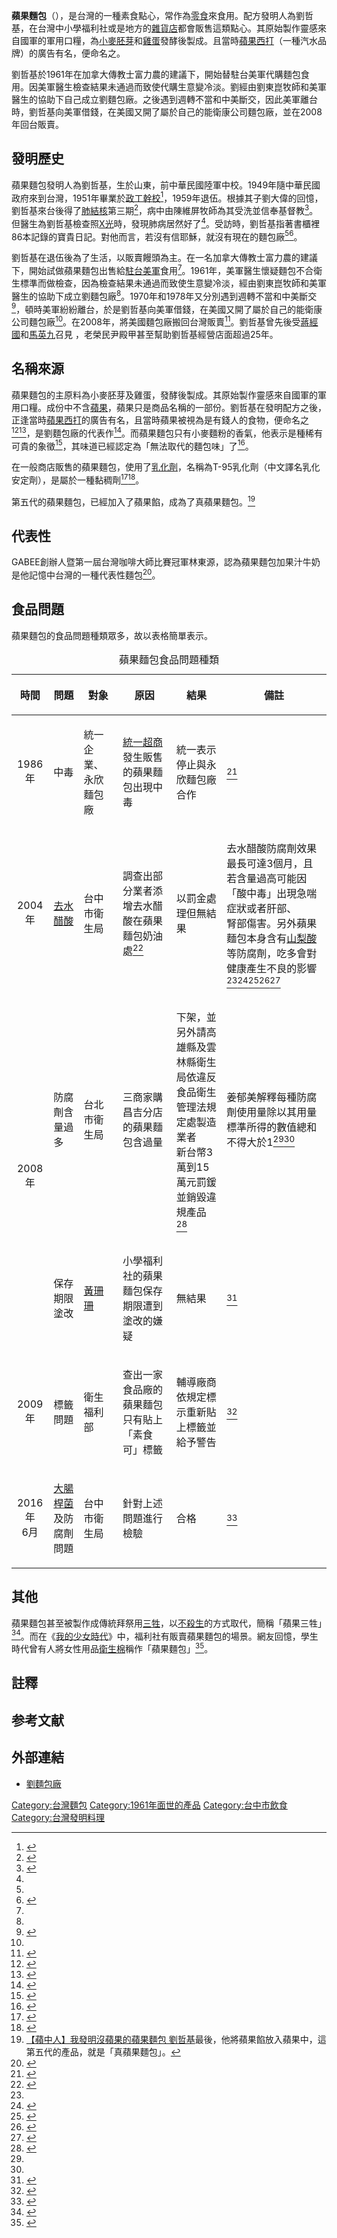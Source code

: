 {{expert}}
{{Infobox prepared food
| name             = 蘋果麵包
| image            =
| caption          = 雜貨店的蘋果麵包
| country          = {{ROC}}[[台中市|台中市]]
| creator          = 劉哲基
| main_ingredient  = [[麵粉|麵粉]]、[[砂糖|砂糖]]、奶素酥油、<br>精緻植物油、香料、[[抗氧化劑|抗氧化劑]]等<ref>{{cite news|title=蘋果麵包含食用防腐劑　吃多恐影響肝臟機能|publisher=[[NOWnews|NOWnews 今日新聞]]（東森新聞）|date=2009-03-12|url=http://www.nownews.com/n/2009/03/12/932636|archiveurl=https://web.archive.org/web/20160528144415/http://www.nownews.com/n/2009/03/12/932636|archivedate=2016-05-28|deadurl=yes|accessdate=2016-05-28}}</ref>
}}

'''蘋果麵包'''（{{lang-en|Apple Bread}}），是台灣的一種素食點心，常作為[[零食|零食]]來食用。配方發明人為劉哲基，在台灣中小學福利社或是地方的[[雜貨店|雜貨店]]都會販售這類點心。其原始製作靈感來自國軍的軍用口糧，為[[小麥|小麥]][[胚芽|胚芽]]和[[雞蛋|雞蛋]]發酵後製成。且當時[[蘋果西打_(台灣)|蘋果西打]]（一種汽水品牌）的廣告有名，便命名之。

劉哲基於1961年在加拿大傳教士富力農的建議下，開始替駐台美軍代購麵包食用。因美軍醫生檢查結果未通過而致使代購生意變冷淡。劉經由劉東崑牧師和美軍醫生的協助下自己成立劉麵包廠。之後遇到週轉不當和中美斷交，因此美軍離台時，劉哲基向美軍借錢，在美國又開了屬於自己的能衛康公司麵包廠，並在2008年回台販賣。

== 發明歷史 ==
蘋果麵包發明人為劉哲基，生於山東，前中華民國陸軍中校。1949年隨中華民國政府來到台灣，1951年畢業於[[國防大學政治作戰學院|政工幹校]]<ref>{{cite news|title=抗戰70週年紀念，老兵精神不死！「國寶級老兵」劉哲基話說當年勇|publisher=台中日報|date=2015-07-08|author=張益銘|url=http://www.tc-news.com.tw/news/219301|archiveurl=https://web.archive.org/web/20160606133816/http://www.tc-news.com.tw/news/219301|archivedate=2016-06-06|deadurl=yes|accessdate=2016-06-06}}</ref>，1959年退伍。根據其子劉大偉的回憶，劉哲基來台後得了[[肺結核|肺結核]]第三期<ref name="麵包與嗎哪">{{cite news|title=麵包與嗎哪─企業老將劉哲基的生命歷程|publisher=神國資源為基督協會|author=張陵兮、曾靜芬、丁懷慈、張麗春|url=http://www.shen-guo.org/bread-and-manna.html|archiveurl=https://web.archive.org/web/20160606132421/http://www.shen-guo.org/bread-and-manna.html|archivedate=2016-06-06|deadurl=yes|accessdate=2016-06-06}}</ref>，病中由陳維屏牧師為其受洗並信奉基督教<ref name="劉哲基受訪問心得">{{cite news|title=把麵包變嗎哪　劉麵包廠劉哲基|publisher=基督教今日報|date=2012-05-09|author=錢弘芸|url=http://www.cdn.org.tw/News.aspx?key=2283|archiveurl=https://web.archive.org/web/20160605051027/http://www.cdn.org.tw/News.aspx?key=2283|archivedate=2016-06-05|deadurl=yes|accessdate=2016-06-05}}</ref>。但醫生為劉哲基檢查照[[X射線|X光]]時，發現肺病居然好了<ref name="麵包與嗎哪"/>。受訪時，劉哲基指著書櫃裡86本記錄的寶貴日記。對他而言，若沒有信耶穌，就沒有現在的麵包廠<ref name="劉哲基受訪問心得"/><ref>{{Cite web|url=https://www.facebook.com/news.ebc/videos/2009986229036458/UzpfSTY5NDc5MDg5OToxMDE1NjA3NjYyMzgwNTkwMA/|title=【歲月時光機】蘋果麵包飄香半世紀 九旬麵包始祖：沒人會做！|accessdate=2018-04-01|author=林妘潔|date=2018-03-30|coauthors=吳迪叡|work=東森新聞FB粉絲團|publisher=東森新聞|language=zh-Hant}}</ref>。

劉哲基在退伍後為了生活，以販賣饅頭為主。在一名加拿大傳教士富力農的建議下，開始試做蘋果麵包出售給[[駐台美軍|駐台美軍]]食用<ref name="劉哲基受訪問心得"/>。1961年，美軍醫生懷疑麵包不合衛生標準而做檢查，因為檢查結果未通過而致使生意變冷淡，經由劉東崑牧師和美軍醫生的協助下成立劉麵包廠<ref name="麵包與嗎哪"/>。1970年和1978年又分別遇到週轉不當和中美斷交<ref name="劉哲基抗漲">{{cite news|title=帶頭抗漲！台中「劉麵包廠」不但凍漲還祭出優惠|publisher=ETtoday 新聞雲|date=2012-05-25|url=http://www.ettoday.net/news/20120525/49755.htm|archiveurl=https://web.archive.org/web/20160805210618/http://www.ettoday.net/news/20120525/49755.htm|archivedate=2016-08-05|deadurl=yes|accessdate=2016-06-05}}</ref>，頓時美軍紛紛離台，於是劉哲基向美軍借錢，在美國又開了屬於自己的能衛康公司麵包廠<ref name="麵包與嗎哪"/>。在2008年，將美國麵包廠搬回台灣販賣<ref>{{cite news|title=沿街叫賣 台中劉麵包回來了！|publisher=台灣大紀元|date=2015-06-25|author=鄧玫玲|url=http://www.epochtimes.com.tw/n131170/%E6%B2%BF%E8%A1%97%E5%8F%AB%E8%B3%A3-%E5%8F%B0%E4%B8%AD%E5%8A%89%E9%BA%B5%E5%8C%85%E5%9B%9E%E4%BE%86%E4%BA%86%EF%BC%81.html|archiveurl=https://web.archive.org/web/20160601080426/http://www.epochtimes.com.tw/n131170/%E6%B2%BF%E8%A1%97%E5%8F%AB%E8%B3%A3-%E5%8F%B0%E4%B8%AD%E5%8A%89%E9%BA%B5%E5%8C%85%E5%9B%9E%E4%BE%86%E4%BA%86%EF%BC%81.html|archivedate=2016-06-01|deadurl=yes|accessdate=2016-05-29}}</ref>。劉哲基曾先後受[[蔣經國|蔣經國]]和[[馬英九|馬英九]]召見<!--(依"87歲劉伯伯 麵包抗漲傳愛"的參考資料，蔣經國應該是在1973年召見劉哲基)-->，老榮民尹殿甲甚至幫助劉哲基經營店面超過25年。

== 名稱來源 ==
蘋果麵包的主原料為小麥胚芽及雞蛋，發酵後製成。其原始製作靈感來自國軍的軍用口糧。成份中不含[[蘋果|蘋果]]，蘋果只是商品名稱的一部份。劉哲基在發明配方之後，正逢當時[[蘋果西打_(台灣)|蘋果西打]]的廣告有名，且當時蘋果被視為是有錢人的食物，便命名之<ref name="蘋果日報2016-05-26">{{cite news|title=蘋果麵包為何叫蘋果麵包？答案你一定猜不到|publisher=[[蘋果日報|蘋果日報]]|date=2016-05-26|url=http://www.appledaily.com.tw/realtimenews/article/new/20160526/871178/|archiveurl=https://web.archive.org/web/20160702073057/http://www.appledaily.com.tw/realtimenews/article/new/20160526/871178|archivedate=2016-07-02|deadurl=yes|accessdate=2016-05-28}}</ref><ref>{{cite news|title=「蘋果麵包」為何沒蘋果？　91歲老兵告訴你真正原因|publisher=ETtoday 新聞雲|date=2016-05-26|url=http://www.ettoday.net/news/20160526/705330.htm|archiveurl=https://web.archive.org/web/20160701033956/http://www.ettoday.net/news/20160526/705330.htm|archivedate=2016-07-01|deadurl=yes|accessdate=2016-05-26}}</ref>，是劉麵包廠的代表作<ref>{{cite news|title=台中市-劉麵包廠90歲劉伯伯能衛康E吃出健康|publisher=數位台中地方新聞|date=2015-04-14|author=玉女|url=http://tc.news.tnn.tw/news.html?c=5&id=92823|archiveurl=https://web.archive.org/web/20160529004721/http://tc.news.tnn.tw/news.html?c=5&id=92823|archivedate=2016-05-29|deadurl=yes|accessdate=2016-05-29}}</ref>。而蘋果麵包只有小麥麵粉的香氣，他表示是種稀有可貴的象徵<ref>{{cite news|title=「劉麵包」創業有成 「能衛康」倍受青睞|publisher=兩岸時報|date=2016-01-10|author=鄒志中|url=http://www.sina-news.com/2016-02-15-02-42-03/43-s.html|archiveurl=https://web.archive.org/web/20160529134032/http://www.sina-news.com/2016-02-15-02-42-03/43-s.html|archivedate=2016-05-29|deadurl=yes|accessdate=2016-05-29}}</ref>，其味道已經認定為「無法取代的麵包味」了<ref>{{cite news|title=蘋果麵包、炸彈麵包　台中創始「台味」飄香|publisher=[[TVBS|TVBS]]|date=2014-06-10|author=廖容瑩|url=http://news.tvbs.com.tw/old-news.html?nid=534710|archiveurl=https://web.archive.org/web/20160604121303/http://news.tvbs.com.tw/old-news.html?nid=534710|archivedate=2016-06-04|deadurl=yes|accessdate=2016-06-04}}</ref>。

在一般商店販售的蘋果麵包，使用了[[表面活性劑|乳化劑]]，名稱為T-95乳化劑（中文譯名乳化安定劑），是屬於一種黏稠劑<ref>{{cite news|title=永詮食品股份有限公司|url=http://jellyt.myweb.hinet.net/yc/products4.htm|archiveurl=https://web.archive.org/web/20160722105408/http://jellyt.myweb.hinet.net/yc/products4.htm|archivedate=2016-07-22|deadurl=yes|accessdate=2016-07-22}}</ref><ref>{{cite news|title=乳化安定劑　食品添加物業者及產品登錄資料集-台灣資料通|url=http://opendatataiwan.com/d/994135/%E4%B9%B3%E5%8C%96%E5%AE%89%E5%AE%9A%E5%8A%91|archiveurl=https://web.archive.org/web/20160723034658/http://opendatataiwan.com/d/994135/%E4%B9%B3%E5%8C%96%E5%AE%89%E5%AE%9A%E5%8A%91|archivedate=2016-07-23|deadurl=yes|accessdate=2016-07-23}}</ref>。

第五代的蘋果麵包，已經加入了蘋果餡，成為了真蘋果麵包。<ref>[https://tw.appledaily.com/headline/20191114/QAB4KAUK3TCHU5BLUZCRKLKEA4/ 【蘋中人】我發明沒蘋果的蘋果麵包 劉哲基]最後，他將蘋果餡放入蘋果中，這第五代的產品，就是「真蘋果麵包」。</ref>
== 代表性 ==
GABEE創辦人暨第一屆台灣咖啡大師比賽冠軍林東源，認為蘋果麵包加果汁牛奶是他記憶中台灣的一種代表性麵包<ref>{{cite news|title=你記憶中的經典麵包是哪一款？|publisher=天下雜誌|date=2015-05-29|author=張詠晴|url=http://www.cw.com.tw/article/article.action?id=5067992|archiveurl=https://web.archive.org/web/20160702091847/http://www.cw.com.tw/article/article.action?id=5067992|archivedate=2016-07-02|deadurl=yes|accessdate=2016-07-23}}</ref>。

== 食品問題 ==
{{seealso|統一企業食品管理事件列表}}
蘋果麵包的食品問題種類眾多，故以表格簡單表示。
{| class="wikitable sortable plainrowheaders"
|+ 蘋果麵包食品問題種類
|-
! scope="col" | 時間
! scope="col" | 問題
! scope="col" | 對象
! scope="col" | 原因
! scope="col" class="unsortable" | 結果
! scope="col" | 備註
|-
| align="center"| 1986年
|中毒
|統一企業、永欣麵包廠
|[[統一超商|統一超商]]發生販售的蘋果麵包出現中毒
|統一表示停止與永欣麵包廠合作
|<ref>{{cite news|title=統一大動作聲明 網友轟避重就輕|publisher=[[自由時報|自由時報]]|date=2013-06-01|url=http://news.ltn.com.tw/news/life/breakingnews/816581|archiveurl=https://web.archive.org/web/20160607032825/http://news.ltn.com.tw/news/life/breakingnews/816581|archivedate=2016-06-07|deadurl=yes|accessdate=2016-06-06}}</ref>
|-
| align="center"| 2004年
|[[去水醋酸|去水醋酸]]{{notetag|name=去水醋酸類|1=規定去水醋酸納只能用在[[乳酪|乳酪]]、[[黃油|奶油]]及[[人造奶油|人造奶油]]，不可使用在麵粉及[[澱粉|澱粉]]類<ref name="appledaily-20050427">{{cite news|title=防腐劑不下肚 掌握3原則|publisher=[[蘋果日報|蘋果日報]]|date=2005-04-27|url=http://www.appledaily.com.tw/appledaily/article/supplement/20050427/1738657/|archiveurl=https://web.archive.org/web/20160606230520/http://www.appledaily.com.tw/appledaily/article/supplement/20050427/1738657/|archivedate=2016-06-06|deadurl=yes|accessdate=2016-06-06}}</ref>，且每公斤用量不得超過0.5公克<ref name="食品防腐劑規定">{{cite news|title=食品添加物使用範圍及用量標準─防腐劑|publisher=振芳食品資訊網|url=http://www.gemfont.com.tw/gf-ec/store.nsf/2f117b6e3f3fe8ca482568e6005aab7d/9b2d556f8a18bd7f48256e530037fd2e?OpenDocument|archiveurl=https://web.archive.org/web/20160610171445/http://www.gemfont.com.tw/gf-ec/store.nsf/2f117b6e3f3fe8ca482568e6005aab7d/9b2d556f8a18bd7f48256e530037fd2e?OpenDocument|archivedate=2016-06-10|deadurl=yes|accessdate=2016-06-10}}</ref>。}}
|台中市衛生局
|調查出部分業者添增去水醋酸在蘋果麵包奶油處<ref>{{cite news|title=防腐劑是否過量，DIY測得出 防腐劑，該怎麼防？|publisher=國華報導|date=2007 Mar|author=林潔欣、鍾君賢|url=http://ec4.khltw.com/khpaper/pgMain.aspx?kn=http%3A%2F%2Fec4.khltw.com%2Fkhpaper%2Fnews%2F200912_903.htm|archiveurl=https://web.archive.org/web/20160610021147/http://ec4.khltw.com/khpaper/pgMain.aspx?kn=http%3A%2F%2Fec4.khltw.com%2Fkhpaper%2Fnews%2F200912_903.htm|archivedate=2016-06-10|deadurl=yes|access-date=2016-06-10}}</ref>
|以罰金處理但無結果
|去水醋酸防腐劑效果最長可達3個月，且若含量過高可能因「酸中毒」出現急喘症狀或者肝部、<br>腎部傷害。另外蘋果麵包本身含有[[山梨酸|山梨酸]]{{notetag|name=山梨酸|1=有機防腐劑，山梨酸毒性小，常用在魚類加工食品、糕點等，易被分解排出體外，但新研究發現，山梨酸與食物中的含鐵氧化物或添加物，會結合成可能致癌物<ref name="appledaily-20050427"/>。}}等防腐劑，吃多會對健康產生不良的影響<ref name="appledaily-20050427"/><ref>{{cite news|title=黑心蘋果麵包！含有毒的防腐劑會危害肝腎|publisher=大紀元|date=2004-06-22|author=馮國秀|url=http://www.epochtimes.com/b5/4/6/23/n576447.htm|archiveurl=https://web.archive.org/web/20160807180930/http://www.epochtimes.com/b5/4/6/23/n576447.htm|archivedate=2016-08-07|deadurl=yes|accessdate=2016-06-10}}</ref><ref>{{cite news|title=黑心廠商麵包傷肝腎 加有害防腐劑 賣場全面下架|publisher=[[蘋果日報|蘋果日報]]|date=2004-06-22|author=曾雪蒨、戴上茹|url=http://www.appledaily.com.tw/appledaily/article/property/20040622/1025908/|archiveurl=https://web.archive.org/web/20160602010755/http://www.appledaily.com.tw/appledaily/article/property/20040622/1025908/|archivedate=2016-06-02|deadurl=yes|accessdate=2016-06-02}}</ref><ref>{{cite news|title=質詢案件管理查詢系統結果清單（第0930058994號）|date=2004-12-16|author=[[中華民國衛生福利部|中華民國衛生福利部]]、[[行政院消費者保護會|行政院消費者保護會]]|url=http://query.ey.gov.tw/legisweb/html/5_6_21_1304.htm|archiveurl=https://web.archive.org/web/20160602011321/http://query.ey.gov.tw/legisweb/html/5_6_21_1304.htm|archivedate=2016-06-02|deadurl=yes|accessdate=2016-06-02}}</ref><ref>{{cite news|title=常吃麵包，你也可以千年不腐|publisher=智邦生活館|date=2013-09-25|url=http://www.url.com.tw/blog/?p=14442|archiveurl=https://web.archive.org/web/20160611030208/http://www.url.com.tw/blog/?p=14442|archivedate=2016-06-11|deadurl=yes|accessdate=2016-06-02}}</ref>
|-
| rowspan="2" align="center" | 2008年
|防腐劑含量過多
|台北市衛生局
|三商家購昌吉分店的蘋果麵包含過量
|下架，並另外請高雄縣及雲林縣衛生局依違反<br>食品衛生管理法規定處製造業者<br>新台幣3萬到15萬元罰鍰並銷毀違規產品<ref>{{cite news|title=北市抽驗保存期較長麵包　24.2%不符規定|publisher=中央日報網路報|date=2008-12-15|author=閻光濤|url=http://www.cdnews.com.tw/cdnews_site/touch/detail.jsp?coluid=108&kindid=0&docid=100607493|archiveurl=https://web.archive.org/web/20160610172756/http://www.cdnews.com.tw/cdnews_site/touch/detail.jsp?coluid=108&kindid=0&docid=100607493|archivedate=2016-06-10|deadurl=yes|access-date=2016-06-10}}</ref>
|姜郁美解釋每種防腐劑使用量除以其用量標準所得的數值總和不得大於1{{notetag|name=防腐劑|1=己二烯酸的添加標準為每公斤1公克，丙酸為每公斤2.5公克。依照衛生署規定，同一種食品使用2種以上防腐劑，每種防腐劑使用量除以其用量標準所得的數值總和不得大於1<ref name="食品防腐劑規定"/><ref name="防腐劑（自由時報）─20081216">{{cite news|title=大賣場、超市麵包 驗出過量防腐劑|publisher=[[自由時報|自由時報]]|date=2008-12-16|author=林相美、楊雅民|url=http://news.ltn.com.tw/news/life/paper/265979|archiveurl=https://web.archive.org/web/20160610143213/http://news.ltn.com.tw/news/life/paper/265979|archivedate=2016-06-10|deadurl=yes|accessdate=2016-06-10}}</ref>。}}<ref name="食品防腐劑規定"/><ref name="防腐劑（自由時報）─20081216"/>
|-
|保存期限塗改
|[[黃珊珊|黃珊珊]]
|小學福利社的蘋果麵包保存期限遭到塗改的嫌疑
|無結果
|<ref name="福利社蘋果麵包">{{cite news|title=北市小學福利社賣放三個月的蘋果麵包給小朋友吃|publisher=自立晚報|date=2008-05-22|author=謝志強|url=http://www.idn.com.tw/news/news_content.php?catid=5&catsid=2&catdid=0&artid=20080524joy001|archiveurl=https://web.archive.org/web/20160611032519/http://www.idn.com.tw/news/news_content.php?catid=5&catsid=2&catdid=0&artid=20080524joy001|archivedate=2016-06-11|deadurl=yes|accessdate=2016-06-11}}</ref>
|-
| align="center"| 2009年
|標籤問題
|衛生福利部
|查出一家食品廠的蘋果麵包只有貼上「素食可」標籤
|輔導廠商依規定標示重新貼上標籤並給予警告
|<ref name="衛生福利部稽查蘋果麵包">{{cite news|title=素食五標示上路稽查結果公佈|publisher=[[衛生福利部|衛生福利部]]|date=2009-07-07|url=http://www.mohw.gov.tw/news/448438857|archiveurl=https://web.archive.org/web/20160612135408/http://www.mohw.gov.tw/news/448438857|archivedate=2016-06-12|deadurl=yes|access-date=2016-06-12}}</ref>
|-
| align="center"| 2016年<br>6月
|[[大腸桿菌|大腸桿菌]]及防腐劑問題
|台中市衛生局
|針對上述問題進行檢驗
|合格
|<ref>{{cite news|title=衛生局抽驗超商超市麵包  32件全數合格|publisher=指傳媒|date=2016-06-25|url=http://www.fingermedia.tw/?p=421616|archiveurl=https://web.archive.org/web/20160717191419/http://www.fingermedia.tw/?p=421616|archivedate=2016-07-17|deadurl=yes|accessdate=2016-07-17}}</ref>
|}

== 其他 ==
蘋果麵包甚至被製作成傳統拜祭用[[三牲|三牲]]，以[[不殺生|不殺生]]的方式取代，簡稱「蘋果三牲」<ref>{{cite news|title=全素食拜拜用蘋果三牲|url=https://www.evaland.tw/max/%E5%85%A8%E7%B4%A0%E9%A3%9F%E6%8B%9C%E6%8B%9C%E7%94%A8%E8%98%8B%E6%9E%9C%E4%B8%89%E7%89%B2.html?search=%E8%98%8B%E6%9E%9C%E4%B8%89%E7%89%B2&description=true|archiveurl=https://web.archive.org/web/20160605093916/https://www.evaland.tw/max/%E5%85%A8%E7%B4%A0%E9%A3%9F%E6%8B%9C%E6%8B%9C%E7%94%A8%E8%98%8B%E6%9E%9C%E4%B8%89%E7%89%B2.html?search=%E8%98%8B%E6%9E%9C%E4%B8%89%E7%89%B2&description=true|archivedate=2016-06-05|deadurl=yes|access-date=2016-06-05}}</ref>。而在《[[我的少女時代|我的少女時代]]》中，福利社有販賣蘋果麵包的場景。網友回憶，學生時代曾有人將女性用品[[衛生棉|衛生棉]]稱作「蘋果麵包」<ref>{{cite news|title=《我的少女時代》票房破億！為何大家都愛？細數六七年級生「6大懷舊事件簿」|publisher=商業周刊|date=2015-08-26|author=Marie Claire 美麗佳人|url=http://www.businessweekly.com.tw/KBlogArticle.aspx?id=13586|archiveurl=https://web.archive.org/web/20160724125019/http://www.businessweekly.com.tw/KBlogArticle.aspx?id=13586|archivedate=2016-07-24|deadurl=yes|accessdate=2016-07-24}}</ref>。

== 註釋 ==
{{NoteFoot}}

== 参考文献 ==
{{Reflist|30em}}

== 外部連結 ==
* [http://www.nutricom.com.tw/about.asp 劉麵包廠] {{Wayback|url=http://www.nutricom.com.tw/about.asp |date=20170916225133 }}

{{Portal box|飲食|台中}}

[[Category:台灣麵包|Category:台灣麵包]]
[[Category:1961年面世的產品|Category:1961年面世的產品]]
[[Category:台中市飲食|Category:台中市飲食]]
[[Category:台灣發明料理|Category:台灣發明料理]]